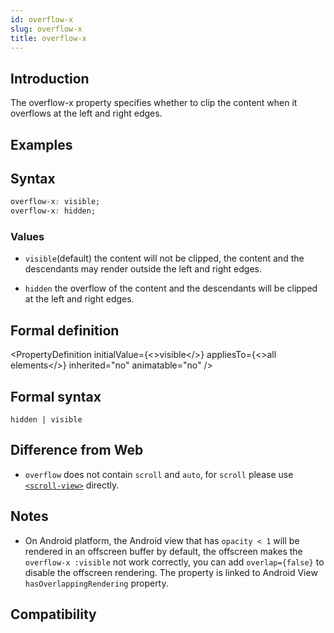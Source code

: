 ```yaml
---
id: overflow-x
slug: overflow-x
title: overflow-x
---
```


## Introduction

The overflow-x property specifies whether to clip the content when it overflows at the left and right edges.

## Examples


<Go
  example="css-api"
  defaultFile="src/overflow-x/App.tsx"
  img="https://lf-lynx.tiktok-cdns.com/obj/lynx-artifacts-oss-sg/lynx-website/assets/doc/css/overflow.jpg"
  entry="src/overflow-x"
  defaultEntryFile="dist/overflow-x.lynx.bundle"
/>

## Syntax

```css
overflow-x: visible;
overflow-x: hidden;
```

### Values

- `visible`(default) the content will not be clipped, the content and the descendants may render outside the left and right edges.

- `hidden` the overflow of the content and the descendants will be clipped at the left and right edges.

## Formal definition


<PropertyDefinition
  initialValue={<>visible</>}
  appliesTo={<>all elements</>}
  inherited="no"
  animatable="no"
/>

## Formal syntax

```
hidden | visible
```

## Difference from Web

- `overflow` does not contain `scroll` and `auto`, for `scroll` please use [`<scroll-view>`](/api/elements/built-in/scroll-view) directly.

## Notes

- On Android platform, the Android view that has `opacity < 1` will be rendered in an offscreen buffer by default, the offscreen makes the `overflow-x :visible` not work correctly, you can add `overlap={false}` to disable the offscreen rendering. The property is linked to Android View `hasOverlappingRendering` property.

## Compatibility


<LegacyCompatTable metadata="css/properties/overflow-x" />
